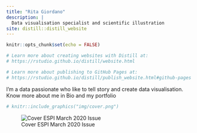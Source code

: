 ```yaml
---
title: "Rita Giordano"
description: |
  Data visualisation specialist and scientific illustration
site: distill::distill_website
---
```


```r
knitr::opts_chunk$set(echo = FALSE)

# Learn more about creating websites with Distill at:
# https://rstudio.github.io/distill/website.html

# Learn more about publishing to GitHub Pages at:
# https://rstudio.github.io/distill/publish_website.html#github-pages

```
I'm a data passionate who like to tell story and create data visualisation.
Know more about me in Bio and my portfolio

```r
# knitr::include_graphics("img/cover.png")
```

![Cover ESPI March 2020 Issue](img/cover.jpg)
